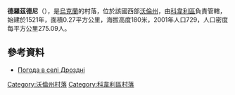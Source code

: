 {{coord|51|6|28|N|24|52|18|E|scale:30000|display=title}}

'''德羅茲德尼'''（{{lang-uk|Дроздні}}），是[[烏克蘭|烏克蘭]]的村落，位於該國西部[[沃倫州|沃倫州]]，由[[科韋利區|科韋利區]]負責管轄，始建於1521年，面積0.27平方公里，海拔高度180米，2001年人口729，人口密度每平方公里275.09人。

==參考資料==
* [http://weather.in.ua/ua/volynskaja/7281 Погода в селі Дроздні] {{Wayback|url=http://weather.in.ua/ua/volynskaja/7281 |date=20111219092635 }}

[[Category:沃倫州村落|Category:沃倫州村落]]
[[Category:科韋利區村落|Category:科韋利區村落]]


{{Volyn-geo-stub}}